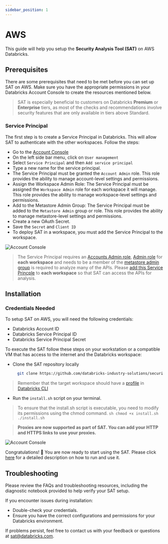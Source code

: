 ```yaml
---
sidebar_position: 1
---
```


# AWS

This guide will help you setup the **Security Analysis Tool (SAT)** on AWS Databricks.

## Prerequisites

There are some prerequisites that need to be met before you can set up SAT on AWS. Make sure you have the appropriate permissions in your Databricks Account Console to create the resources mentioned below.

> SAT is especially beneficial to customers on Databricks **Premium** or **Enterprise** tiers,  as most of the checks and recommendations involve security features that are only available in tiers above Standard.

### Service Principal

The first step is to create a Service Principal in Databricks. This will allow SAT to authenticate with the other workspaces. Follow the steps:

- Go to the [Account Console](https://accounts.cloud.databricks.com)
- On the left side bar menu, click on `User management`
- Select `Service Principal` and then `Add service principal`
- Type a new name for the service principal.
- The Service Principal must be granted the `Account Admin` role. This role provides the ability to manage account-level settings and permissions.
- Assign the Workspace Admin Role: The Service Principal must be assigned the `Workspace Admin` role for each workspace it will manage. This role provides the ability to manage workspace-level settings and permissions.
- Add to the Metastore Admin Group: The Service Principal must be added to the `Metastore Admin` group or role. This role provides the ability to manage metastore-level settings and permissions.
- Create a new OAuth Secret.
- Save the `Secret` and `Client ID`
- To deploy SAT in a workspace, you must add the Service Principal to the workspace.


<div className='bg-gray-100 p-4 rounded-lg mb-6'>
  <img src={useBaseUrl('/img/aws_ws.png')} alt="Account Console" />
</div>


> The Service Principal requires an [Accounts Admin role](https://docs.gcp.databricks.com/en/admin/users-groups/service-principals.html#assign-account-admin-roles-to-a-service-principal), [Admin role](https://docs.gcp.databricks.com/en/admin/users-groups/service-principals.html#assign-a-service-principal-to-a-workspace-using-the-account-console) for **each workspace** and needs to be a member of the [metastore admin group](https://docs.gcp.databricks.com/en/data-governance/unity-catalog/manage-privileges/admin-privileges.html#who-has-metastore-admin-privileges) is required to analyze many of the APIs. Please [add this Service Princple](https://docs.databricks.com/en/admin/users-groups/service-principals.html#assign-a-service-principal-to-a-workspace-using-the-account-console) to **each workspace** so that SAT can access the APIs for analysis.  

## Installation

### Credentials Needed

To setup SAT on AWS, you will need the following credentials:
- Databricks Account ID
- Databricks Service Principal ID
- Databricks Service Principal Secret

To execute the SAT follow these steps on your workstation or a compatible VM that has access to the internet and the Databricks workspace:

- Clone the SAT repository locally
  
  ```sh
    git clone https://github.com/databricks-industry-solutions/security-analysis-tool.git
   ```

> Remember that the target workspace should have a [profile](https://docs.gcp.databricks.com/en/dev-tools/cli/profiles.html) in [Databricks CLI](https://docs.gcp.databricks.com/en/dev-tools/cli/tutorial.html)

- Run the `install.sh` script on your terminal.

> To ensure that the install.sh script is executable, you need to modify its permissions using the chmod command.
    ```sh
      chmod +x install.sh
      ./install.sh
    ```

> **Proxies are now supported as part of SAT. You can add your HTTP and HTTPS links to use your proxies.**

<div className='bg-gray-100 p-4 rounded-lg mb-6'>
  <img src={useBaseUrl('/gif/terminal-aws.gif')} alt="Account Console" />
</div>


Congratulations! 🎉 You are now ready to start using the SAT. Please click [here](../../functionality.mdx) for a detailed description on how to run and use it.

## Troubleshooting

Please review the FAQs and troubleshooting resources, including the diagnostic notebook provided to help verify your SAT setup.

If you encounter issues during installation:
  * Double-check your credentials.
  * Ensure you have the correct configurations and permissions for your Databricks environment.

If problems persist, feel free to contact us with your feedback or questions at sat@databricks.com.